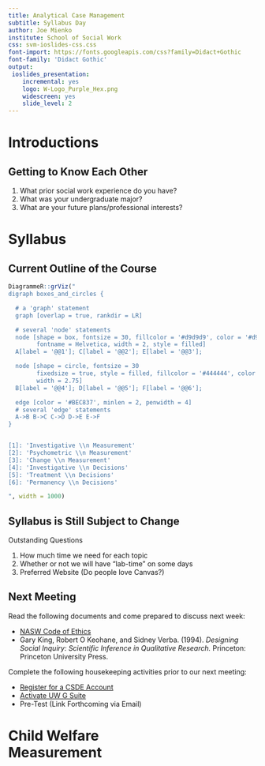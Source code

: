 ```yaml
---
title: Analytical Case Management
subtitle: Syllabus Day
author: Joe Mienko
institute: School of Social Work
css: svm-ioslides-css.css
font-import: https://fonts.googleapis.com/css?family=Didact+Gothic
font-family: 'Didact Gothic'
output:
 ioslides_presentation:
    incremental: yes
    logo: W-Logo_Purple_Hex.png
    widescreen: yes  
    slide_level: 2
---
```


# Introductions

## Getting to Know Each Other

1. What prior social work experience do you have?
2. What was your undergraduate major?
3. What are your future plans/professional interests?

# Syllabus

## **Current** Outline of the Course

```r
DiagrammeR::grViz("
digraph boxes_and_circles {

  # a 'graph' statement
  graph [overlap = true, rankdir = LR]

  # several 'node' statements
  node [shape = box, fontsize = 30, fillcolor = '#d9d9d9', color = '#d9d9d9', fontcolor = black,
        fontname = Helvetica, width = 2, style = filled]
  A[label = '@@1']; C[label = '@@2']; E[label = '@@3']; 

  node [shape = circle, fontsize = 30
        fixedsize = true, style = filled, fillcolor = '#444444', color = '#444444', fontcolor = white,
        width = 2.75] 
  B[label = '@@4']; D[label = '@@5']; F[label = '@@6']; 

  edge [color = '#BEC837', minlen = 2, penwidth = 4]
  # several 'edge' statements
  A->B B->C C->D D->E E->F
}


[1]: 'Investigative \\n Measurement'
[2]: 'Psychometric \\n Measurement'
[3]: 'Change \\n Measurement'
[4]: 'Investigative \\n Decisions'
[5]: 'Treatment \\n Decisions'
[6]: 'Permanency \\n Decisions'

", width = 1000)
```


## Syllabus is Still Subject to Change

Outstanding Questions 

1. How much time we need for each topic
2. Whether or not we will have "lab-time" on some days
3. Preferred Website (Do people love Canvas?)

## Next Meeting

Read the following documents and come prepared to discuss next week: 
  
  - [NASW Code of Ethics](https://www.socialworkers.org/About/Ethics/Code-of-Ethics/Code-of-Ethics-English)
  - Gary King, Robert O Keohane, and Sidney Verba. (1994). *Designing Social Inquiry: Scientific Inference in Qualitative Research.* Princeton: Princeton University Press.
  
Complete the following housekeeping activities prior to our next meeting: 

  - [Register for a CSDE Account](https://csde.washington.edu/netid/account/new.php/)
  - [Activate UW G Suite](https://itconnect.uw.edu/connect/email/google-apps/getting-started/#activate)
  - Pre-Test (Link Forthcoming via Email)

# Child Welfare <br/> Measurement

